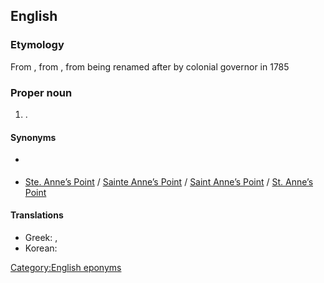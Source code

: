 ==English==

===Etymology===
From {{m|en|Fredericston}}, from {{af|en|Frederic|-s-|-ton}}, from being renamed after {{w|lang=en|Prince Frederick, Duke of York}} by colonial governor {{w|lang=en|Thomas Carleton}} in 1785

===Proper noun===
{{en-proper noun}}

# {{place|en|capital city|p/New Brunswick|c/Canada}}.

====Synonyms====
* {{l|en|Fredericston}} {{gloss|former spelling}}
* [[Ste. Anne’s Point]] / [[Sainte Anne’s Point]] / [[Saint Anne’s Point]] / [[St. Anne’s Point]] {{gloss|former name}}

====Translations====
{{trans-top|capital of New Brunswick}}
* Greek: {{t|el|Φρέντρικτον}}, {{t|el|Φρεντέρικτον}}
* Korean: {{t|ko|^프레더릭턴}}
{{trans-mid}}
{{trans-bottom}}

[[Category:English eponyms]]